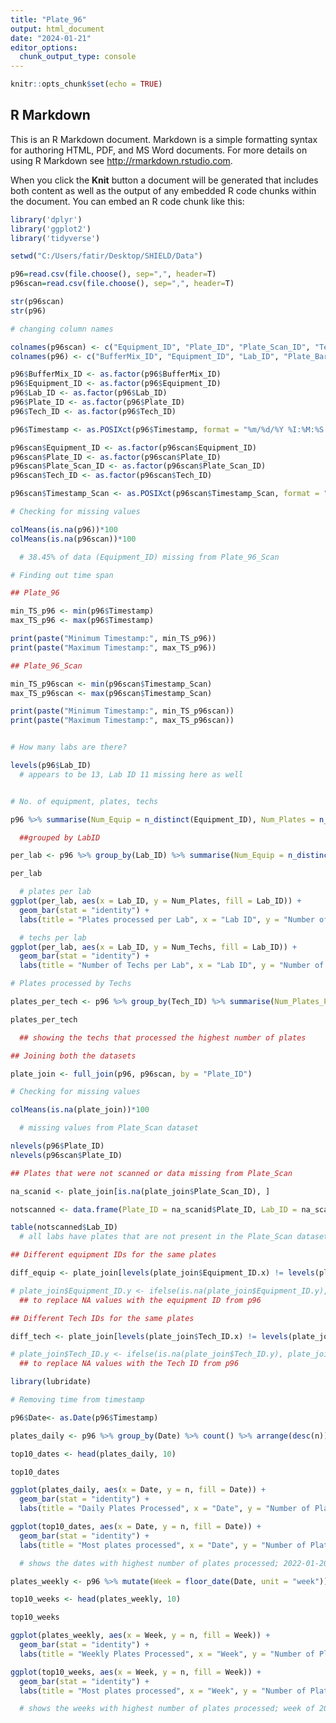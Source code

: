```yaml
---
title: "Plate_96"
output: html_document
date: "2024-01-21"
editor_options: 
  chunk_output_type: console
---
```


```r
knitr::opts_chunk$set(echo = TRUE)
```

## R Markdown

This is an R Markdown document. Markdown is a simple formatting syntax for authoring HTML, PDF, and MS Word documents. For more details on using R Markdown see <http://rmarkdown.rstudio.com>.

When you click the **Knit** button a document will be generated that includes both content as well as the output of any embedded R code chunks within the document. You can embed an R code chunk like this:

```r

library('dplyr')
library('ggplot2')
library('tidyverse')

```

```r

setwd("C:/Users/fatir/Desktop/SHIELD/Data")

p96=read.csv(file.choose(), sep=",", header=T)
p96scan=read.csv(file.choose(), sep=",", header=T)

```

```r

str(p96scan)
str(p96)

# changing column names

colnames(p96scan) <- c("Equipment_ID", "Plate_ID", "Plate_Scan_ID", "Tech_ID", "Timestamp_Scan")
colnames(p96) <- c("BufferMix_ID", "Equipment_ID", "Lab_ID", "Plate_Barcode", "Plate_ID", "Tech_ID", "Timestamp")

p96$BufferMix_ID <- as.factor(p96$BufferMix_ID)
p96$Equipment_ID <- as.factor(p96$Equipment_ID)
p96$Lab_ID <- as.factor(p96$Lab_ID)
p96$Plate_ID <- as.factor(p96$Plate_ID)
p96$Tech_ID <- as.factor(p96$Tech_ID)

p96$Timestamp <- as.POSIXct(p96$Timestamp, format = "%m/%d/%Y %I:%M:%S %p")

p96scan$Equipment_ID <- as.factor(p96scan$Equipment_ID)
p96scan$Plate_ID <- as.factor(p96scan$Plate_ID)
p96scan$Plate_Scan_ID <- as.factor(p96scan$Plate_Scan_ID)
p96scan$Tech_ID <- as.factor(p96scan$Tech_ID)

p96scan$Timestamp_Scan <- as.POSIXct(p96scan$Timestamp_Scan, format = "%m/%d/%Y %I:%M:%S %p")

```

```r

# Checking for missing values

colMeans(is.na(p96))*100
colMeans(is.na(p96scan))*100

  # 38.45% of data (Equipment_ID) missing from Plate_96_Scan

# Finding out time span

## Plate_96

min_TS_p96 <- min(p96$Timestamp)
max_TS_p96 <- max(p96$Timestamp)

print(paste("Minimum Timestamp:", min_TS_p96))
print(paste("Maximum Timestamp:", max_TS_p96))

## Plate_96_Scan

min_TS_p96scan <- min(p96scan$Timestamp_Scan)
max_TS_p96scan <- max(p96scan$Timestamp_Scan)

print(paste("Minimum Timestamp:", min_TS_p96scan))
print(paste("Maximum Timestamp:", max_TS_p96scan))


# How many labs are there?

levels(p96$Lab_ID)
  # appears to be 13, Lab ID 11 missing here as well


# No. of equipment, plates, techs

p96 %>% summarise(Num_Equip = n_distinct(Equipment_ID), Num_Plates = n_distinct(Plate_ID), Num_Techs = n_distinct(Tech_ID), Num_BufferMix = n_distinct(BufferMix_ID))

  ##grouped by LabID

per_lab <- p96 %>% group_by(Lab_ID) %>% summarise(Num_Equip = n_distinct(Equipment_ID), Num_Plates = n_distinct(Plate_ID), Num_Techs = n_distinct(Tech_ID), Num_BufferMix = n_distinct(BufferMix_ID))

per_lab

  # plates per lab
ggplot(per_lab, aes(x = Lab_ID, y = Num_Plates, fill = Lab_ID)) +
  geom_bar(stat = "identity") +
  labs(title = "Plates processed per Lab", x = "Lab ID", y = "Number of Plates Processed")

  # techs per lab
ggplot(per_lab, aes(x = Lab_ID, y = Num_Techs, fill = Lab_ID)) +
  geom_bar(stat = "identity") +
  labs(title = "Number of Techs per Lab", x = "Lab ID", y = "Number of Techs")

# Plates processed by Techs

plates_per_tech <- p96 %>% group_by(Tech_ID) %>% summarise(Num_Plates_Processed = n_distinct(Plate_ID)) %>% arrange(desc(Num_Plates_Processed))

plates_per_tech

  ## showing the techs that processed the highest number of plates

```

```r

## Joining both the datasets

plate_join <- full_join(p96, p96scan, by = "Plate_ID")

# Checking for missing values

colMeans(is.na(plate_join))*100

  # missing values from Plate_Scan dataset

nlevels(p96$Plate_ID)
nlevels(p96scan$Plate_ID)

## Plates that were not scanned or data missing from Plate_Scan

na_scanid <- plate_join[is.na(plate_join$Plate_Scan_ID), ]

notscanned <- data.frame(Plate_ID = na_scanid$Plate_ID, Lab_ID = na_scanid$Lab_ID)

table(notscanned$Lab_ID)
  # all labs have plates that are not present in the Plate_Scan dataset

## Different equipment IDs for the same plates

diff_equip <- plate_join[levels(plate_join$Equipment_ID.x) != levels(plate_join$Equipment_ID.y), c("Equipment_ID.x", "Equipment_ID.y", "Plate_ID")]

# plate_join$Equipment_ID.y <- ifelse(is.na(plate_join$Equipment_ID.y), plate_join$Equipment_ID.x, plate_join$Equipment_ID.y)
  ## to replace NA values with the equipment ID from p96

## Different Tech IDs for the same plates

diff_tech <- plate_join[levels(plate_join$Tech_ID.x) != levels(plate_join$Tech_ID.y), c("Tech_ID.x", "Tech_ID.y", "Plate_ID")]

# plate_join$Tech_ID.y <- ifelse(is.na(plate_join$Tech_ID.y), plate_join$Tech_ID.x, plate_join$Tech_ID.y)
  ## to replace NA values with the Tech ID from p96
```


```r

library(lubridate)

# Removing time from timestamp

p96$Date<- as.Date(p96$Timestamp)

plates_daily <- p96 %>% group_by(Date) %>% count() %>% arrange(desc(n))

top10_dates <- head(plates_daily, 10)

top10_dates

ggplot(plates_daily, aes(x = Date, y = n, fill = Date)) +
  geom_bar(stat = "identity") +
  labs(title = "Daily Plates Processed", x = "Date", y = "Number of Plates Processed")

ggplot(top10_dates, aes(x = Date, y = n, fill = Date)) +
  geom_bar(stat = "identity") +
  labs(title = "Most plates processed", x = "Date", y = "Number of Plates Processed")

  # shows the dates with highest number of plates processed; 2022-01-20

plates_weekly <- p96 %>% mutate(Week = floor_date(Date, unit = "week")) %>% group_by(Week) %>% count() %>% arrange(desc(n))

top10_weeks <- head(plates_weekly, 10)

top10_weeks

ggplot(plates_weekly, aes(x = Week, y = n, fill = Week)) +
  geom_bar(stat = "identity") +
  labs(title = "Weekly Plates Processed", x = "Week", y = "Number of Plates Processed")

ggplot(top10_weeks, aes(x = Week, y = n, fill = Week)) +
  geom_bar(stat = "identity") +
  labs(title = "Most plates processed", x = "Week", y = "Number of Plates Processed")

  # shows the weeks with highest number of plates processed; week of 2022-01-09

```

